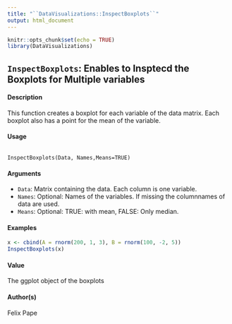 ```yaml
---
title: "``DataVisualizations::InspectBoxplots``"
output: html_document
---
```




```r
knitr::opts_chunk$set(echo = TRUE)
library(DataVisualizations)
```

## ``InspectBoxplots``: Enables to Insptecd the Boxplots for Multiple variables

#### Description

This function creates a boxplot for each variable of the data matrix. Each boxplot also has a point for the mean of the variable.

#### Usage
<pre><code>
InspectBoxplots(Data, Names,Means=TRUE)
</code></pre>

#### Arguments
* ``Data``: Matrix containing the data. Each column is one variable.
* ``Names``: Optional: Names of the variables. If missing the columnnames of data are used.
* ``Means``: Optional: TRUE: with mean, FALSE: Only median.


#### Examples

```r
x <- cbind(A = rnorm(200, 1, 3), B = rnorm(100, -2, 5))
InspectBoxplots(x)
```
#### Value
The ggplot object of the boxplots

#### Author(s)
Felix Pape
